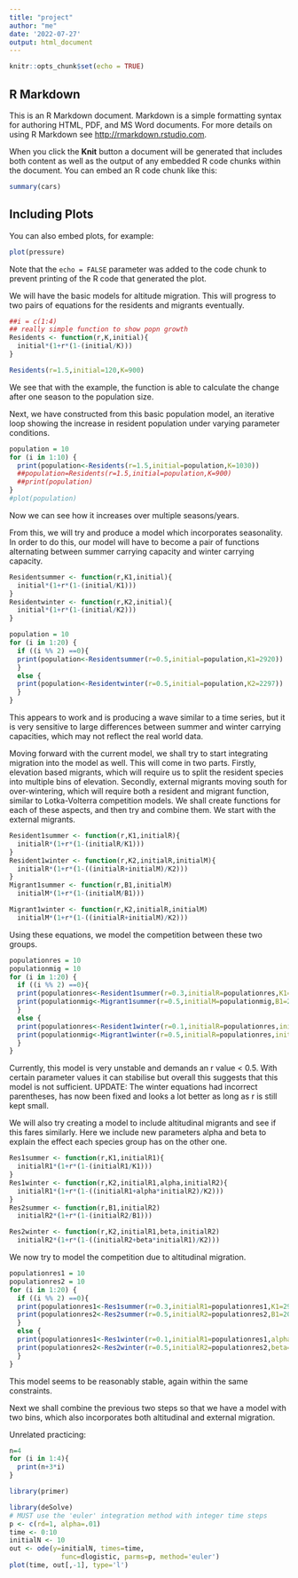 ```yaml
---
title: "project"
author: "me"
date: '2022-07-27'
output: html_document
---
```


```r
knitr::opts_chunk$set(echo = TRUE)
```

## R Markdown

This is an R Markdown document. Markdown is a simple formatting syntax for authoring HTML, PDF, and MS Word documents. For more details on using R Markdown see <http://rmarkdown.rstudio.com>.

When you click the **Knit** button a document will be generated that includes both content as well as the output of any embedded R code chunks within the document. You can embed an R code chunk like this:

```r
summary(cars)
```

## Including Plots

You can also embed plots, for example:

```r
plot(pressure)
```

Note that the `echo = FALSE` parameter was added to the code chunk to prevent printing of the R code that generated the plot.

We will have the basic models for altitude migration.
This will progress to two pairs of equations for the residents and migrants eventually.
```r
##i = c(1:4)
## really simple function to show popn growth
Residents <- function(r,K,initial){
  initial*(1+r*(1-(initial/K)))
}

Residents(r=1.5,initial=120,K=900)
```
We see that with the example, the function is able to calculate the change after one season to the population size.


Next, we have constructed from this basic population model, an iterative loop showing the increase in resident population under varying parameter conditions.
```r


population = 10
for (i in 1:10) {
  print(population<-Residents(r=1.5,initial=population,K=1030))
  ##population=Residents(r=1.5,initial=population,K=900)
  ##print(population)
}
#plot(population)

```
Now we can see how it increases over multiple seasons/years.


From this, we will try and produce a model which incorporates seasonality. In order to do this, our model will have to become a pair of functions alternating between summer carrying capacity and winter carrying capacity.
```r
Residentsummer <- function(r,K1,initial){
  initial*(1+r*(1-(initial/K1)))
}
Residentwinter <- function(r,K2,initial){
  initial*(1+r*(1-(initial/K2)))
}

population = 10
for (i in 1:20) {
  if ((i %% 2) ==0){
  print(population<-Residentsummer(r=0.5,initial=population,K1=2920))
  }
  else {
  print(population<-Residentwinter(r=0.5,initial=population,K2=2297)) 
  }
}
```
This appears to work and is producing a wave similar to a time series, but it is very sensitive to large differences between summer and winter carrying capacities, which may not reflect the real world data.

Moving forward with the current model, we shall try to start integrating migration into the model as well. This will come in two parts. Firstly, elevation based migrants, which will require us to split the resident species into multiple bins of elevation. Secondly, external migrants moving south for over-wintering, which will require both a resident and migrant function, similar to Lotka-Volterra competition models. We shall create functions for each of these aspects, and then try and combine them.
We start with the external migrants.
```r
Resident1summer <- function(r,K1,initialR){
  initialR*(1+r*(1-(initialR/K1)))
}
Resident1winter <- function(r,K2,initialR,initialM){
  initialR*(1+r*(1-((initialR+initialM)/K2)))
}
Migrant1summer <- function(r,B1,initialM)
  initialM*(1+r*(1-(initialM/B1)))

Migrant1winter <- function(r,K2,initialR,initialM)
  initialM*(1+r*(1-((initialR+initialM)/K2)))
```
Using these equations, we model the competition between these two groups.

```r
populationres = 10
populationmig = 10
for (i in 1:20) {
  if ((i %% 2) ==0){
  print(populationres<-Resident1summer(r=0.3,initialR=populationres,K1=2920))
  print(populationmig<-Migrant1summer(r=0.5,initialM=populationmig,B1=200))
  }
  else {
  print(populationres<-Resident1winter(r=0.1,initialR=populationres,initialM = populationmig,K2=2297))
  print(populationmig<-Migrant1winter(r=0.5,initialR=populationres,initialM=populationmig,K2=2297))
  }
}
```
Currently, this model is very unstable and demands an r value < 0.5. With certain parameter values it can stabilise but overall this suggests that this model is not sufficient. 
UPDATE: The winter equations had incorrect parentheses, has now been fixed and looks a lot better as long as r is still kept small.

We will also try creating a model to include altitudinal migrants and see if this fares similarly. Here we include new parameters alpha and beta to explain the effect each species group has on the other one.
```r
Res1summer <- function(r,K1,initialR1){
  initialR1*(1+r*(1-(initialR1/K1)))
}
Res1winter <- function(r,K2,initialR1,alpha,initialR2){
  initialR1*(1+r*(1-((initialR1+alpha*initialR2)/K2)))
}
Res2summer <- function(r,B1,initialR2)
  initialR2*(1+r*(1-(initialR2/B1)))

Res2winter <- function(r,K2,initialR1,beta,initialR2)
  initialR2*(1+r*(1-((initialR2+beta*initialR1)/K2)))
```
We now try to model the competition due to altitudinal migration.

```r
populationres1 = 10
populationres2 = 10
for (i in 1:20) {
  if ((i %% 2) ==0){
  print(populationres1<-Res1summer(r=0.3,initialR1=populationres1,K1=2920))
  print(populationres2<-Res2summer(r=0.5,initialR2=populationres2,B1=200))
  }
  else {
  print(populationres1<-Res1winter(r=0.1,initialR1=populationres1,alpha=0.1,initialR2=populationres2,K2=2297))
  print(populationres2<-Res2winter(r=0.5,initialR2=populationres2,beta=0.2,initialR1=populationres1,K2=2297))
  }
}
```
This model seems to be reasonably stable, again within the same constraints.

Next we shall combine the previous two steps so that we have a model with two bins, which also incorporates both altitudinal and external migration.


Unrelated practicing:
```r
n=4
for (i in 1:4){
  print(n+3*i)
}
```


```r
library(primer)

library(deSolve)
# MUST use the 'euler' integration method with integer time steps
p <- c(rd=1, alpha=.01)
time <- 0:10
initialN <- 10
out <- ode(y=initialN, times=time,
             func=dlogistic, parms=p, method='euler')
plot(time, out[,-1], type='l')
```

